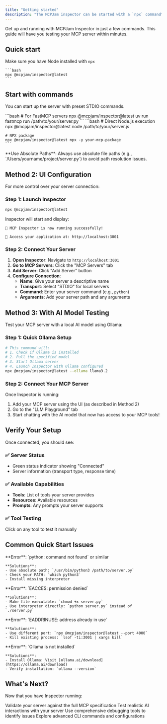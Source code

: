 ```yaml
---
title: "Getting started"
description: "The MCPJam inspector can be started with a `npx` command"
---
```


Get up and running with MCPJam Inspector in just a few commands. This guide will have you testing your MCP server within minutes.

## Quick start

Make sure you have Node installed with `npx`

    ```bash
    npx @mcpjam/inspector@latest
    ```

## Start with commands

You can start up the server with preset STDIO commands. 

<Tabs>
  <Tab title="Python Server">
    ```bash
    # For FastMCP servers
    npx @mcpjam/inspector@latest uv run fastmcp run /path/to/your/server.py
    ```
  </Tab>
  
  <Tab title="Node.js Server">
    ```bash
    # Direct Node.js execution
    npx @mcpjam/inspector@latest node /path/to/your/server.js
    
    # NPX package
    npx @mcpjam/inspector@latest npx -y your-mcp-package
    ```
  </Tab>
</Tabs>

<Warning>
**Use Absolute Paths**: Always use absolute file paths (e.g., `/Users/yourname/project/server.py`) to avoid path resolution issues.
</Warning>

## Method 2: UI Configuration

For more control over your server connection:

### Step 1: Launch Inspector

```bash
npx @mcpjam/inspector@latest
```

Inspector will start and display:
```
🚀 MCP Inspector is now running successfully!

📱 Access your application at: http://localhost:3001
```

### Step 2: Connect Your Server

1. **Open Inspector**: Navigate to `http://localhost:3001`
2. **Go to MCP Servers**: Click the "MCP Servers" tab  
3. **Add Server**: Click "Add Server" button
4. **Configure Connection**:
   - **Name**: Give your server a descriptive name
   - **Transport**: Select "STDIO" for local servers
   - **Command**: Enter your server command (e.g., `python`)
   - **Arguments**: Add your server path and any arguments

## Method 3: With AI Model Testing

Test your MCP server with a local AI model using Ollama:

### Step 1: Quick Ollama Setup

```bash
# This command will:
# 1. Check if Ollama is installed
# 2. Pull the specified model  
# 3. Start Ollama server
# 4. Launch Inspector with Ollama configured
npx @mcpjam/inspector@latest --ollama llama3.2
```

### Step 2: Connect Your MCP Server

Once Inspector is running:
1. Add your MCP server using the UI (as described in Method 2)
2. Go to the "LLM Playground" tab
3. Start chatting with the AI model that now has access to your MCP tools!

## Verify Your Setup

Once connected, you should see:

### ✅ Server Status
- Green status indicator showing "Connected"
- Server information (transport type, response time)

### ✅ Available Capabilities  
- **Tools**: List of tools your server provides
- **Resources**: Available resources  
- **Prompts**: Any prompts your server supports

### ✅ Tool Testing
Click on any tool to test it manually

## Common Quick Start Issues

<AccordionGroup>
  <Accordion title="Command not found">
    **Error**: `python: command not found` or similar
    
    **Solutions**:
    - Use absolute path: `/usr/bin/python3 /path/to/server.py`
    - Check your PATH: `which python3`
    - Install missing interpreter
  </Accordion>
  
  <Accordion title="Permission denied">
    **Error**: `EACCES: permission denied`
    
    **Solutions**:
    - Make file executable: `chmod +x server.py`
    - Use interpreter directly: `python server.py` instead of `./server.py`
  </Accordion>
  
  <Accordion title="Port already in use">
    **Error**: `EADDRINUSE: address already in use`
    
    **Solutions**:
    - Use different port: `npx @mcpjam/inspector@latest --port 4000`
    - Kill existing process: `lsof -ti:3001 | xargs kill`
  </Accordion>
  
  <Accordion title="Ollama not found">
    **Error**: `Ollama is not installed`
    
    **Solutions**:
    - Install Ollama: Visit [ollama.ai/download](https://ollama.ai/download)
    - Verify installation: `ollama --version`
  </Accordion>
</AccordionGroup>

## What's Next?

Now that you have Inspector running:

<CardGroup cols={2}>
  <Card
    title="Test MCP Compliance"
    icon="shield-check"
    href="/inspector/mcp-compliance"
  >
    Validate your server against the full MCP specification
  </Card>
  <Card
    title="Use the LLM Playground"
    icon="robot"
    href="/inspector/llm-playground"
  >
    Test realistic AI interactions with your server
  </Card>
  <Card
    title="Debug Your Server"
    icon="bug"
    href="/inspector/debugging"
  >
    Use comprehensive debugging tools to identify issues
  </Card>
  <Card
    title="Learn CLI Options"
    icon="terminal"  
    href="/cli/overview"
  >
    Explore advanced CLI commands and configurations
  </Card>
</CardGroup>

